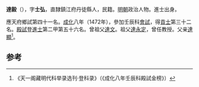'''達毅'''（{{bd|1439年||？}}），字'''士弘'''，直隸鎮江府丹徒縣人，民籍。[[明朝|明朝]]政治人物。進士出身。

應天府鄉試第四十一名。[[成化|成化]]八年（1472年），參加壬辰科[[會試|會試]]，得[[貢士|貢士]]第三十二名。[[殿試|殿試]]登[[進士|進士]]第二甲第五十六名。曾祖父[[達文|達文]]。祖父[[達永定|達永定]]，曾任教授。父亲[[達顯|達顯]]<ref>《天一阁藏明代科举录选刊·登科录》（《成化八年壬辰科殿試金榜》）</ref>。

==参考==
{{reflist}}
{{明朝人物小作品}}
{{成化八年壬辰科殿試金榜}}